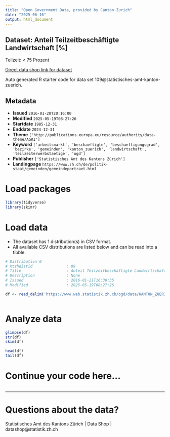 ```yaml
---
title: "Open Government Data, provided by Canton Zurich"
date: "2025-06-16"
output: html_document
---
```


## Dataset: Anteil Teilzeitbeschäftigte Landwirtschaft [%]

Teilzeit: < 75 Prozent

[Direct data shop link for dataset](https://www.zh.ch/de/politik-staat/statistik-daten/datenkatalog.html#/datasets/109@statistisches-amt-kanton-zuerich)

Auto generated R starter code for data set 109@statistisches-amt-kanton-zuerich.

## Metadata

- **Issued** `2016-01-20T20:16:00`
- **Modified** `2025-05-19T08:27:26`
- **Startdate** `1985-12-31`
- **Enddate** `2024-12-31`
- **Theme** `['http://publications.europa.eu/resource/authority/data-theme/AGRI']`
- **Keyword** `['arbeitsmarkt', 'beschaeftigte', 'beschaeftigungsgrad', 'bezirke', 'gemeinden', 'kanton_zuerich', 'landwirtschaft', 'teilzeiterwerbstaetige', 'ogd']`
- **Publisher** `['Statistisches Amt des Kantons Zürich']`
- **Landingpage** `https://www.zh.ch/de/politik-staat/gemeinden/gemeindeportraet.html`


# Load packages

```r

library(tidyverse)
library(skimr)

```

# Load data

-   The dataset has 1 distribution(s) in CSV format.
-   All available CSV distributions are listed below and can be read into a tibble.

```r

# Distribution 0
# Ktzhdistid               : 89
# Title                    : Anteil Teilzeitbeschäftigte Landwirtschaft [%]
# Description              : None
# Issued                   : 2016-01-21T16:30:35
# Modified                 : 2025-05-19T08:27:26

df <- read_delim('https://www.web.statistik.zh.ch/ogd/data/KANTON_ZUERICH_261.csv')



```

# Analyze data

```r

glimpse(df)
str(df)
skim(df)

head(df)
tail(df)

```

# Continue your code here...

```r

```

------------------------------------------------------------------------

# Questions about the data?

Statistisches Amt des Kantons Zürich | Data Shop | datashop@statistik.zh.ch
